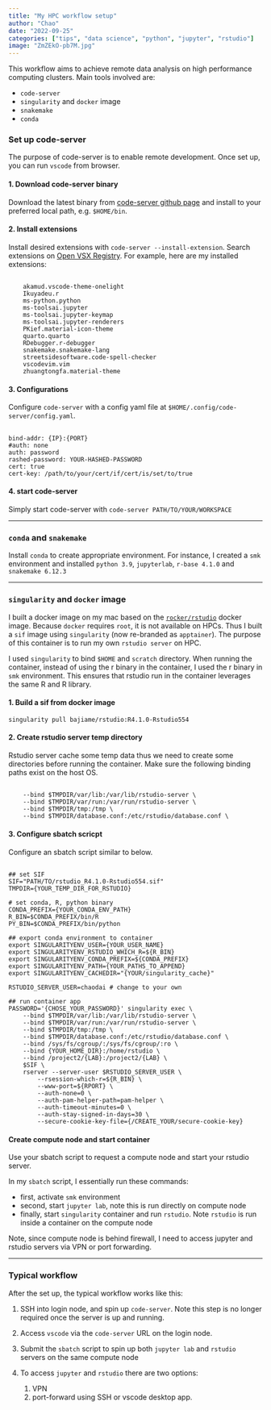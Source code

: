 ```yaml
---
title: "My HPC workflow setup"
author: "Chao"
date: "2022-09-25"
categories: ["tips", "data science", "python", "jupyter", "rstudio"]
image: "ZmZEkO-pb7M.jpg"
---
```


This workflow aims to achieve remote data analysis on high performance computing clusters. Main tools involved are:

-   `code-server`
-   `singularity` and `docker` image
-   `snakemake`
-   `conda`

### Set up code-server

The purpose of code-server is to enable remote development. Once set up, you can run `vscode` from browser.

#### 1. Download code-server binary

Download the latest binary from [code-server github page](https://github.com/coder/code-server) and install to your preferred local path, e.g. `$HOME/bin`.

#### 2. Install extensions

Install desired extensions with `code-server --install-extension`. Search extensions on [Open VSX Registry](https://open-vsx.org). For example, here are my installed extensions:

::: {.panel-tabset}

## 
```
    akamud.vscode-theme-onelight
    Ikuyadeu.r
    ms-python.python
    ms-toolsai.jupyter
    ms-toolsai.jupyter-keymap
    ms-toolsai.jupyter-renderers
    PKief.material-icon-theme
    quarto.quarto
    RDebugger.r-debugger
    snakemake.snakemake-lang
    streetsidesoftware.code-spell-checker
    vscodevim.vim
    zhuangtongfa.material-theme
```
:::

#### 3. Configurations

Configure `code-server` with a config yaml file at `$HOME/.config/code-server/config.yaml`.

::: {.panel-tabset}

##
```
bind-addr: {IP}:{PORT}
#auth: none
auth: password
rashed-password: YOUR-HASHED-PASSWORD
cert: true
cert-key: /path/to/your/cert/if/cert/is/set/to/true
```
:::

#### 4. start code-server

Simply start code-server with `code-server PATH/TO/YOUR/WORKSPACE`

---

### `conda` and `snakemake`

Install `conda` to create appropriate environment. For instance, I created a `smk` environment and installed `python 3.9`, `jupyterlab`, `r-base 4.1.0` and `snakemake 6.12.3`


---

### `singularity` and `docker` image

I built a docker image on my mac based on the [`rocker/rstudio`](https://hub.docker.com/r/rocker/rstudio) docker image. Because `docker` requires `root`, it is not available on HPCs. Thus I built a `sif` image using `singularity` (now re-branded as `apptainer`). The purpose of this container is to run my own `rstudio server` on HPC.

I used `singularity` to bind `$HOME` and `scratch` directory. When running the container, instead of using the r binary in the container, I used the r binary in `smk` environment. This ensures that rstudio run in the container leverages the same R and R library.

#### 1. Build a sif from docker image

```
singularity pull bajiame/rstudio:R4.1.0-Rstudio554
```

#### 2. Create rstudio server temp directory

Rstudio server cache some temp data thus we need to create some directories before running the container. Make sure the following binding paths exist on the host OS.

::: {.panel-tabset}
## 
```
    --bind $TMPDIR/var/lib:/var/lib/rstudio-server \
    --bind $TMPDIR/var/run:/var/run/rstudio-server \
    --bind $TMPDIR/tmp:/tmp \
    --bind $TMPDIR/database.conf:/etc/rstudio/database.conf \
```
:::

#### 3. Configure sbatch scricpt

Configure an sbatch script similar to below.

::: {.panel-tabset}
## 
```
## set SIF
SIF="PATH/TO/rstudio_R4.1.0-Rstudio554.sif"
TMPDIR={YOUR_TEMP_DIR_FOR_RSTUDIO}

# set conda, R, python binary
CONDA_PREFIX={YOUR_CONDA_ENV_PATH}
R_BIN=$CONDA_PREFIX/bin/R
PY_BIN=$CONDA_PREFIX/bin/python

## export conda environment to container
export SINGULARITYENV_USER={YOUR_USER_NAME}
export SINGULARITYENV_RSTUDIO_WHICH_R=${R_BIN}
export SINGULARITYENV_CONDA_PREFIX=${CONDA_PREFIX}
export SINGULARITYENV_PATH={YOUR_PATHS_TO_APPEND}
export SINGULARITYENV_CACHEDIR="{YOUR/singularity_cache}"

RSTUDIO_SERVER_USER=chaodai # change to your own

## run container app
PASSWORD='{CHOSE_YOUR_PASSWORD}' singularity exec \
    --bind $TMPDIR/var/lib:/var/lib/rstudio-server \
    --bind $TMPDIR/var/run:/var/run/rstudio-server \
    --bind $TMPDIR/tmp:/tmp \
    --bind $TMPDIR/database.conf:/etc/rstudio/database.conf \
    --bind /sys/fs/cgroup/:/sys/fs/cgroup/:ro \
    --bind {YOUR_HOME_DIR}:/home/rstudio \
    --bind /project2/{LAB}:/project2/{LAB} \
    $SIF \
    rserver --server-user $RSTUDIO_SERVER_USER \
        --rsession-which-r=${R_BIN} \
        --www-port=${RPORT} \
        --auth-none=0 \
        --auth-pam-helper-path=pam-helper \
        --auth-timeout-minutes=0 \
        --auth-stay-signed-in-days=30 \
        --secure-cookie-key-file={/CREATE_YOUR/secure-cookie-key}
```
:::

#### Create compute node and start container

Use your sbatch script to request a compute node and start your rstudio server.


In my `sbatch` script, I essentially run these commands:

-   first, activate `smk` environment
-   second, start `jupyter lab`, note this is run directly on compute node
-   finally, start `singularity` container and run `rstudio`. Note `rstudio` is run inside a container on the compute node

Note, since compute node is behind firewall, I need to access jupyter and rstudio servers via VPN or port forwarding.

---

### Typical workflow

After the set up, the typical workflow works like this:

1.  SSH into login node, and spin up `code-server`. Note this step is no longer required once the server is up and running.

2.  Access `vscode` via the `code-server` URL on the login node.

3.  Submit the `sbatch` script to spin up both `jupyter lab` and `rstudio` servers on the same compute node

4.  To access `jupyter` and `rstudio` there are two options:

    1.  VPN
    2.  port-forward using SSH or vscode desktop app.
